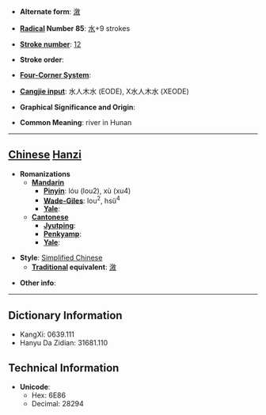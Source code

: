 * '''Alternate form''': [[漵]]

* '''[[Wiktionary:Chinese radical index| Radical]] Number 85''': [[Wiktionary:Chinese radical index 水|水]]+9 strokes

* '''[[Wiktionary:Chinese total strokes index|Stroke number]]''': [[Wiktionary:Chinese total strokes index 12|12]]

* '''Stroke order''': 

* '''[[Wiktionary:Chinese four corner index|Four-Corner System]]''': 

* '''[[Wiktionary:Chinese Cangjie index|Cangjie input]]''': 水人木水 (EODE), X水人木水 (XEODE)

* '''Graphical Significance and Origin''': 

* '''Common Meaning''': river in Hunan

----

== [[Chinese]] [[Hanzi]] ==

* '''Romanizations'''
** '''[[Mandarin]]'''
*** '''[[Pinyin]]''': lóu (lou2), xù (xu4)
*** '''[[Wade-Giles]]''': lou<sup>2</sup>, hsü<sup>4</sup>
*** '''[[Yale]]''': 
** '''[[Cantonese]]'''
*** '''[[Jyutping]]''':
*** '''[[Penkyamp]]''': 
*** '''[[Yale]]''': 

* '''Style''': [[Simplified Chinese]] 
** '''[[Traditional Chinese|Traditional]] equivalent''': [[漵]]

* '''Other info''': 

----

== Dictionary Information ==

* KangXi: 0639.111
* Hanyu Da Zidian: 31681.110

== Technical Information ==

* '''Unicode''':
** Hex: 6E86
** Decimal: 28294